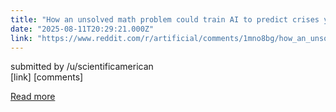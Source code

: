 ```yaml
---
title: "How an unsolved math problem could train AI to predict crises years in advance"
date: "2025-08-11T20:29:21.000Z"
link: "https://www.reddit.com/r/artificial/comments/1mno8bg/how_an_unsolved_math_problem_could_train_ai_to/"
---
```


submitted by    /u/scientificamerican  
 [link]   [comments]

[Read more](https://www.reddit.com/r/artificial/comments/1mno8bg/how_an_unsolved_math_problem_could_train_ai_to/)
